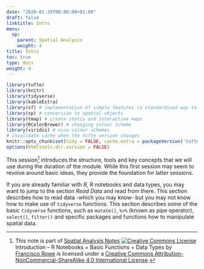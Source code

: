 ```yaml
---
date: "2020-01-29T00:00:00+01:00"
draft: false
linktitle: Intro
menu:
  sp:
    parent: Spatial Analysis
    weight: 4
title: Intro
toc: true
type: docs
weight: 4
---
```


```r
library(tufte)
library(knitr)
library(tidyverse)
library(kableExtra)
library(sf) # implementation of simple features (a standardised way to encode vector data ie.points, lines, polygons)
library(sp) # conversion to spatial objects
library(tmap) # create statis and interactive maps
library(RColorBrewer) # changing colour scheme
library(viridis) # nice colour schemes
# invalidate cache when the tufte version changes
knitr::opts_chunk$set(tidy = FALSE, cache.extra = packageVersion('tufte'))
options(htmltools.dir.version = FALSE)
```


This session^[This note is part of [Spatial Analysis Notes](index.html) <a rel="license" href="http://creativecommons.org/licenses/by-nc-sa/4.0/"><img alt="Creative Commons License" style="border-width:0" src="https://i.creativecommons.org/l/by-nc-sa/4.0/88x31.png" /></a><br /><span xmlns:dct="http://purl.org/dc/terms/" property="dct:title">Introduction -- R Notebooks + Basic Functions + Data Types</span> by <a xmlns:cc="http://creativecommons.org/ns#" href="http://franciscorowe.com" property="cc:attributionName" rel="cc:attributionURL">Francisco Rowe</a> is licensed under a <a rel="license" href="http://creativecommons.org/licenses/by-nc-sa/4.0/">Creative Commons Attribution-NonCommercial-ShareAlike 4.0 International License</a>.] introduces the structure, tools and key concepts that we will use during the duration of the module. While this first session may seem to revolve around basic ideas, they provide the foundation for latter sessions.

If you are already familiar with *R*, R notebooks and data types, you may want to jump to the section *Read Data* and read from there. This section describes how to read data -which you may know- but you may not know how to make use of `tidyverse` functions. This section describes some of the basic `tidyverse` functions, such as `mutate()`, `%>%` (known as pipe operator), `select()`, `filter()` and specific packages and functions how to manipulate spatial data.

